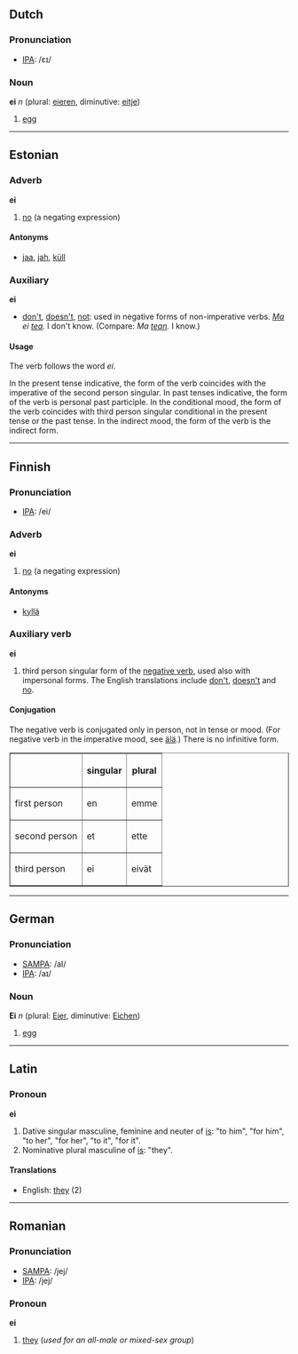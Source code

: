 ==Dutch==

===Pronunciation===
*[[w:IPA|IPA]]: /ɛɪ/

===Noun===
'''ei''' ''n'' (plural: [[eieren]], diminutive: [[eitje]])

#[[egg]]

----
==Estonian==

===Adverb===
'''ei'''
#[[no]] (a negating expression)

====Antonyms====

*[[jaa]], [[jah]], [[küll]]

===Auxiliary===
'''ei'''

*[[don't]], [[doesn't]], [[not]]: used in negative forms of non-imperative verbs. ''[[Ma]] ei [[tea]].'' I don't know. (Compare: ''Ma [[tean]].'' I know.)

====Usage====
The verb follows the word ''ei''. 

In the present tense indicative, the form of the verb coincides with the imperative of the second person singular. In past tenses indicative, the form of the verb is personal past participle. In the conditional mood, the form of the verb coincides with third person singular conditional in the present tense or the past tense. In the indirect mood, the form of the verb is the indirect form.

----

==Finnish==

===Pronunciation===
*[[w:IPA|IPA]]: /ei/

===Adverb===
'''ei'''
#[[no]] (a negating expression)

====Antonyms====
*[[kyllä]]

===Auxiliary verb===
'''ei'''

#third person singular form of the [[negative verb]], used also with impersonal forms. The English translations include [[don't]], [[doesn't]] and [[no#English|no]].

====Conjugation====
The negative verb is conjugated only in person, not in tense or mood. (For negative verb in the imperative mood, see [[älä]].) There is no infinitive form.
<table border="1">
<tr><th>&nbsp;    </th><th>singular</th><th>plural</th></tr>
<tr><td>first person</td><td>en      </td><td>emme  </td></tr>
<tr><td>second person</td><td>et      </td><td>ette  </td></tr>
<tr><td>third person</td><td>ei      </td><td>eivät </td></tr>
</table>

----

==German==
===Pronunciation===
*[[w:SAMPA|SAMPA]]: /aI/
*[[w:IPA|IPA]]: /aɪ/

===Noun===
'''Ei''' ''n'' (plural: [[Eier]], diminutive: [[Eichen]])

#[[egg]]

----
==Latin==
===Pronoun===
'''ei'''
#Dative singular masculine, feminine and neuter of [[is]]: "to him", "for him", "to her", "for her", "to it", "for it".
#Nominative plural masculine of [[is]]: "they".

====Translations====
*English: [[they]] (2)
----

==Romanian==
===Pronunciation===
*[[w:SAMPA|SAMPA]]: /jej/
*[[w:IPA|IPA]]: /jej/

===Pronoun===
'''ei'''

# [[they]] (''used for an all-male or mixed-sex group'')